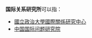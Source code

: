 '''国际关系研究所'''可以指：
*[[國立政治大學國際關係研究中心|國立政治大學國際關係研究中心]]
*[[中国国际问题研究院|中国国际问题研究院]]

{{disambiguation|cat=七字消歧义}}